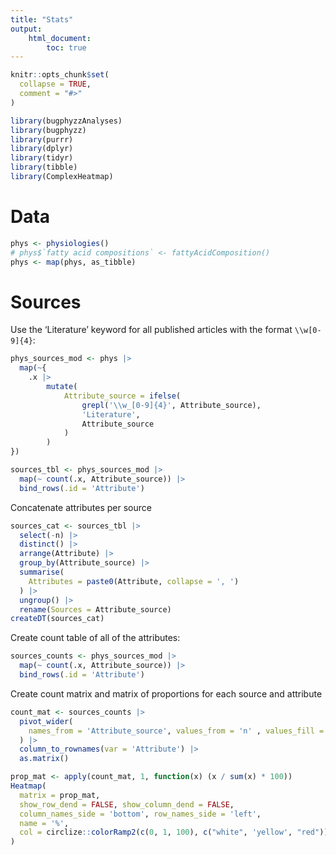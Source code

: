 ```yaml
---
title: "Stats"
output:
    html_document:
        toc: true
---
```


```r
knitr::opts_chunk$set(
  collapse = TRUE,
  comment = "#>"
)
```

```r
library(bugphyzzAnalyses)
library(bugphyzz)
library(purrr)
library(dplyr)
library(tidyr)
library(tibble)
library(ComplexHeatmap)
```

# Data

```r
phys <- physiologies()
# phys$`fatty acid compositions` <- fattyAcidComposition()
phys <- map(phys, as_tibble)
```

# Sources

Use the 'Literature' keyword for all published articles with the format
`\\w[0-9]{4}`:

```r
phys_sources_mod <- phys |> 
  map(~{
    .x |> 
        mutate(
            Attribute_source = ifelse(
                grepl('\\w_[0-9]{4}', Attribute_source), 
                'Literature',
                Attribute_source
            )
        )
})

sources_tbl <- phys_sources_mod |> 
  map(~ count(.x, Attribute_source)) |> 
  bind_rows(.id = 'Attribute')
```

Concatenate attributes per source

```r
sources_cat <- sources_tbl |> 
  select(-n) |> 
  distinct() |> 
  arrange(Attribute) |> 
  group_by(Attribute_source) |> 
  summarise(
    Attributes = paste0(Attribute, collapse = ', ')
  ) |> 
  ungroup() |> 
  rename(Sources = Attribute_source)
createDT(sources_cat)
```

Create count table of all of the attributes:

```r
sources_counts <- phys_sources_mod |> 
  map(~ count(.x, Attribute_source)) |> 
  bind_rows(.id = 'Attribute')
```

Create count matrix and matrix of proportions for each source and attribute

```r
count_mat <- sources_counts |> 
  pivot_wider(
    names_from = 'Attribute_source', values_from = 'n' , values_fill = 0
  ) |> 
  column_to_rownames(var = 'Attribute') |> 
  as.matrix()

prop_mat <- apply(count_mat, 1, function(x) (x / sum(x) * 100))
Heatmap( 
  matrix = prop_mat,
  show_row_dend = FALSE, show_column_dend = FALSE,
  column_names_side = 'bottom', row_names_side = 'left',
  name = '%', 
  col = circlize::colorRamp2(c(0, 1, 100), c("white", 'yellow', "red"))
)
```
